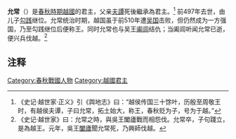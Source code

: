 {{百越君王
|名稱=越王允常
|前任=[[夫譚|夫譚]]
|繼任=[[句踐|句踐]]
|畫像=
|畫像大小=
|說明=
|在位=前537年－前497年
|年號=
|姓名=允常
|封號=越王
|字=
|號=
|別名=
|出生年=
|逝世年=前497年
|廟號=
|諡號=
|尊號=
|陵墓=
|父親=[[夫譚|夫譚]]
|嫡母=
|母親=
|后妃=
|兄弟=
|姊妹=
|子女=[[勾踐|勾踐]]
}}
'''允常'''（{{bd|？||前497年|catIdx=Y}}）是[[春秋時期|春秋時期]][[越國|越國]]的君主，父亲[[夫譚|夫譚]]死後繼承為君主。<ref>《史记·越世家·正义》引《舆地志》曰：“越侯传国三十馀叶，历殷至周敬王时，有越侯夫谭，子曰允常，拓土始大，称王，春秋贬为子，号为于越。”</ref> 前497年去世，由儿子[[勾践|勾践]]继位。允常统治时期，越国虽于前510年遭[[吴国|吴国]]击败，但仍然成为一方强国，乃至勾践继位后便称王。同时允常也与吴王[[阖闾|阖闾]]结仇；当阖闾听闻允常已逝，便兴兵伐越。<ref>《史记·越世家》曰：允常之時，與吳王闔廬戰而相怨伐。允常卒，子句踐立，是為越王。元年，吳王[[闔廬|闔廬]]聞允常死，乃興師伐越。</ref>

== 注释 ==
<references/>

{{start box}}
{{s-before|父[[夫譚|越侯夫譚]]}}
{{s-title|[[戰國|戰國]][[越國|越國]]君主|？─前497年}}
{{s-after|子[[勾踐|越王勾踐]]}}
{{end box}}
{{越国君主}}
{{中國君主小作品}}

[[Category:春秋戰國人物|Category:春秋戰國人物]]
[[Category:越國君主|Category:越國君主]]